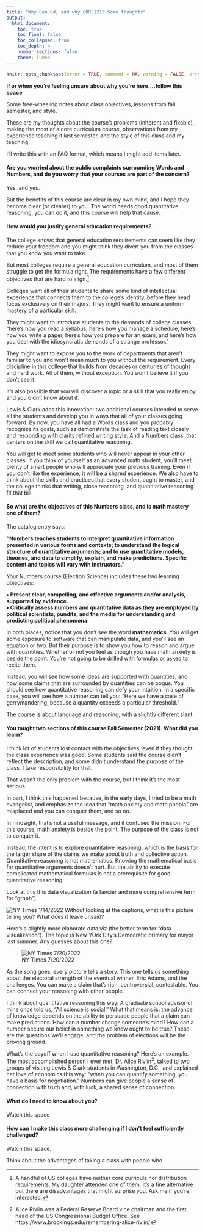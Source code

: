 ```yaml
---
title: "Why Gen Ed, and why CORE121? Some thoughts"
output: 
  html_document:
    toc: true
    toc_float: false
    toc_collapsed: true
    toc_depth: 4
    number_sections: false
    theme: lumen
---
```


```r
knitr::opts_chunk$set(error = TRUE, comment = NA, warning = FALSE, errors = FALSE, message = FALSE, tidy = FALSE, cache = FALSE)
```


**If or when you're feeling unsure about why you're here....follow this space**  

Some free-wheeling notes about class objectives, lessons from fall semester, and style.

These are my thoughts about the course's problems (inherent and fixable), making the most of a core curriculum course, observations from my experience teaching it last semester, and the style of this class and my teaching.  

I’ll write this with an FAQ format, which means I might add items later.

#### Are you worried about the public complaints surrounding Words and Numbers, and do you worry that your courses are part of the concern?

Yes, and yes. 

But the benefits of this course are clear in my own mind, and I hope they become clear (or clearer) to you.  The world needs good quantitative reasoning, you can do it, and this course will help that cause.

#### How would you justify general education requirements?  

The college knows that general education requirements can seem like they reduce your freedom and you might think they divert you from the classes that you know you want to take.  

But most colleges require a general education curriculum, and most of them struggle to get the formula right.  The requirements have a few different objectives that are hard to align.^[A handful of US colleges have neither core curricula nor distribution requirements.  My daughter attended one of them.  It's a fine alternative but there are disadvantages that might surprise you. Ask me if you're interested.]   

Colleges want all of their students to share some kind of intellectual experience that connects them to the college’s identity, before they head focus exclusively on their majors.  They might want to ensure a uniform mastery of a particular skill.  

They might want to introduce students to the demands of college classes:  "here’s how you read a syllabus, here’s how you manage a schedule, here’s how you write a paper, here’s how you prepare for an exam, and here’s how you deal with the idiosyncratic demands of a strange professor."  

They might want to expose you to the work of departments that aren’t familiar to you and won’t mean much to you without the requirement.  Every discipline in this college that builds from decades or centuries of thought and hard work.  All of them, without exception. You won’t believe it if you don’t see it.

It's also possible that you will discover a topic or a skill that you really enjoy, and you didn’t know about it.

Lewis & Clark adds this innovation:  two additional courses intended to serve all the students and develop you in ways that all of your classes going forward.  By now, you have all had a Words class and you probably recognize its goals, such as demonstrate the task of reading text closely and responding with clarity refined writing style.  And a Numbers class, that centers on the skill we call quantitative reasoning.

You will get to meet some students who will never appear in your other classes. If you think of yourself as an advanced math student, you'll meet plenty of smart people who will appreciate your previous training. Even if you don't like the experience, it will be a shared experience.  We also have to think about the skills and practices that every student ought to master, and the college thinks that writing, close reasoning, and quantitative reasoning fit that bill.  

#### So what are the objectives of this Numbers class, and is math mastery one of them?

The catalog entry says: 

**"Numbers teaches students to interpret quantitative information presented in various forms and contexts; to understand the logical structure of quantitative arguments; and to use quantitative models, theories, and data to simplify, explain, and make predictions. Specific content and topics will vary with instructors."**

Your Numbers course (Election Science) includes these two learning objectives:

**
•	Present clear, compelling, and effective arguments and/or analysis, supported by evidence.  
•	Critically assess numbers and quantitative data as they are employed by political scientists, pundits, and the media for understanding and predicting political phenomena.  
**

In both places, notice that you don't see the word **mathematics**.  You will get some exposure to software that can manipulate data, and you'll see an equation or two.  But their purpose is to show you how to reason and argue with quantities.  Whether or not you feel as though you have math anxiety is beside the point.  You're not going to be drilled with formulas or asked to recite them.  

Instead, you will see how some ideas are supported with quantities, and how some claims that are surrounded by quantities can be bogus.  You should see how quantitative reasoning can defy your intuition.  In a specific case, you will see how a number can tell you:  "Here we have a case of gerrymandering, because a quantity exceeds a particular threshold."

The course is about language and reasoning, with a slightly different slant.  

#### You taught two sections of this course Fall Semester (2021).  What did you learn?

I think lot of students lost contact with the objectives, even if they thought the class experience was good.  Some students said the course didn't reflect the description, and some didn't understand the purpose of the class.  I take responsibility for that.  

That wasn't the only problem with the course, but I think it's the most serious.

In part, I think this happened because, in the early days, I tried to be a math evangelist, and emphasize the idea that "math anxiety and math phobia" are misplaced and you can conquer them, and so on. 

In hindsight, that's not a useful message, and it confused the mission.  For this course, math anxiety is beside the point.  The purpose of the class is not to conquer it.

Instead, the intent is to explore quantitative reasoning, which is the basis for the larger share of the claims we make about truth and collective action. Quantitative reasoning is not mathematics. Knowing the mathematical basis for quantitative arguments doesn’t hurt.  But the ability to execute complicated mathematical formulas is not a prerequisite for good quantitative reasoning.  

Look at this this data visualization (a fancier and more comprehensive term for "graph"). 

![NY Times 1/14/2022](figure_1.png) 
Without looking at the captions, what is this picture telling you?  What does it leave unsaid? 

Here's a slightly more elaborate data viz (the better term for "data visualization"). The topic is New YOrk City's Democratic primary for mayor last summer.  Any guesses about this one?

![NY Times 7/20/2022](figure_2.png) 

As the song goes, every picture tells a story. This one tells us something about the electoral strength of the eventual winner, Eric Adams, and the challenges.  You can make a claim that's rich, controversial, contestable.  You can connect your reasoning with other people.  

I think about quantitative reasoning this way.  A graduate school advisor of mine once told us, “All science is social.”  What that means is:  the advance of knowledge depends on the ability to persuade people that a claim can make predictions.  How can a number change someone's mind?  How can a number secure our belief in something we know ought to be true? These are the questions we'll engage, and the problem of elections will be the proving ground. 

What's the payoff when I use quantitative reasoning?  Here's an example.  The most accomplished person I ever met, Dr. Alice Rivlin^[Alice Rivlin was a Federal Reserve Board vice chairman and the first head of the US Congressional Budget Office. See https://www.brookings.edu/remembering-alice-rivlin/], talked to two groups of visiting Lewis & Clark students in Washington, D.C., and explained her love of economics this way: "when you can quantify something, you have a basis for negotiation."  Numbers can give people a sense of connection with truth and, with luck, a shared sense of connection.  

#### What do I need to know about you?  

Watch this space

#### How can I make this class more challenging if I don't feel sufficiently challenged?

Watch this space.

Think about the advantages of taking a class with people who 


